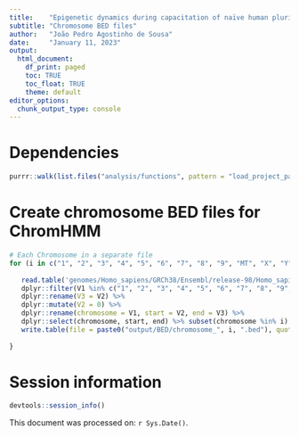 ```yaml
---
title:    "Epigenetic dynamics during capacitation of naïve human pluripotent stem cells"
subtitle: "Chromosome BED files"
author:   "João Pedro Agostinho de Sousa"
date:     "January 11, 2023"
output:
  html_document:
    df_print: paged
    toc: TRUE
    toc_float: TRUE
    theme: default
editor_options:
  chunk_output_type: console
---
```


# Dependencies
```r

purrr::walk(list.files("analysis/functions", pattern = "load_project_packages", full.names = T), source)

```

# Create chromosome BED files for ChromHMM
```r

# Each Chromosome in a separate file
for (i in c("1", "2", "3", "4", "5", "6", "7", "8", "9", "MT", "X", "Y", "10", "11", "12" , "13", "14", "15", "16", "17", "18", "19",  "20", "21", "22")) {
   
   read.table('genomes/Homo_sapiens/GRCh38/Ensembl/release-98/Homo_sapiens.GRCh38.dna_sm.primary_assembly.chrSize.txt') %>% 
   dplyr::filter(V1 %in% c("1", "2", "3", "4", "5", "6", "7", "8", "9", "MT", "X", "Y", "10", "11", "12" , "13", "14", "15", "16", "17", "18", "19", "20", "21", "22")) %>%
   dplyr::rename(V3 = V2) %>% 
   dplyr::mutate(V2 = 0) %>% 
   dplyr::rename(chromosome = V1, start = V2, end = V3) %>% 
   dplyr::select(chromosome, start, end) %>% subset(chromosome %in% i) %>% 
   write.table(file = paste0("output/BED/chromosome_", i, ".bed"), quote = F, sep = "\t",  row.names = F, col.names = F)
   
}

```

# Session information
```r

devtools::session_info()

```

This document was processed on: `r Sys.Date()`.
